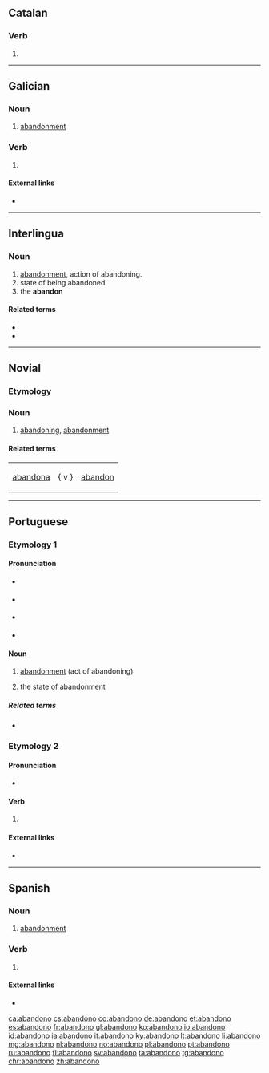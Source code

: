 {{also|abandonó}}
==Catalan==

===Verb===
{{head|ca|verb form}}

# {{ca-verb form of|p=1|n=sg|t=pres|m=ind|abandonar}}

----

==Galician==

===Noun===
{{gl-noun|m}}

# [[abandonment]]

===Verb===
{{gl-verb-form}}

# {{inflection of|abandonar||lang=gl|1|s|pres|indc}}

====External links====
* {{R:RAG}}

----

==Interlingua==

===Noun===
{{ia-noun}}

# [[abandonment]], action of abandoning.
# state of being abandoned
# the '''abandon'''
{{attention|ia|is this entry correct? what does the third sense, "the abandon", mean?}}

====Related terms====
* {{l|ia|abandonar}}
* {{l|ia|abandonamento}}

----

==Novial==

===Etymology===
{{suffix|lang=nov|abandon|o}}

===Noun===
{{nov-noun}}

# [[abandoning]], [[abandonment]]

====Related terms====
{|
|[[abandona]] || { v } || [[abandon]]
|}

----

==Portuguese==

===Etymology 1===
{{back-form|abandonar|lang=pt}}

====Pronunciation====
* {{a|Brazil}} {{IPA|/a.bɐ̃.ˈdo.nu/|lang=pt}}
* {{a|South Brazil}} {{IPA|/a.bɐ̃.ˈdo.no/|lang=pt}}
* {{a|Portugal}} {{IPA|/ɐ.βɐ̃.ˈdo.nu/|lang=pt}}
* {{hyphenation|a|ban|do|no|lang=pt}}

====Noun====
{{pt-noun|m|s}}

# [[abandonment]] (act of abandoning)
# {{lb|pt|uncountable}} the state of abandonment

=====Related terms=====
* {{l|pt|abandonar}}

===Etymology 2===
{{back-form|abandonar|lang=pt}}

====Pronunciation====
* {{a|Portugal}} {{IPA|/ɐ.βɐ̃.ˈdɔ.nu/|lang=pt}}

====Verb====
{{head|pt|verb form}}

# {{pt-verb form of|abandonar|ar|indicative|present|singular|first}}

====External links====
* {{R:DAN}}

----

==Spanish==

===Noun===
{{es-noun|m}}

# [[abandonment]]

===Verb===
{{head|es|verb form}}

# {{es-verb form of|mood=ind|tense=pres|num=s|pers=1|ending=ar|abandonar}}

====External links====
* {{R:DRAE 2001}}

[[ca:abandono]]
[[cs:abandono]]
[[co:abandono]]
[[de:abandono]]
[[et:abandono]]
[[es:abandono]]
[[fr:abandono]]
[[gl:abandono]]
[[ko:abandono]]
[[io:abandono]]
[[id:abandono]]
[[ia:abandono]]
[[it:abandono]]
[[ky:abandono]]
[[lt:abandono]]
[[li:abandono]]
[[mg:abandono]]
[[nl:abandono]]
[[no:abandono]]
[[pl:abandono]]
[[pt:abandono]]
[[ru:abandono]]
[[fi:abandono]]
[[sv:abandono]]
[[ta:abandono]]
[[tg:abandono]]
[[chr:abandono]]
[[zh:abandono]]